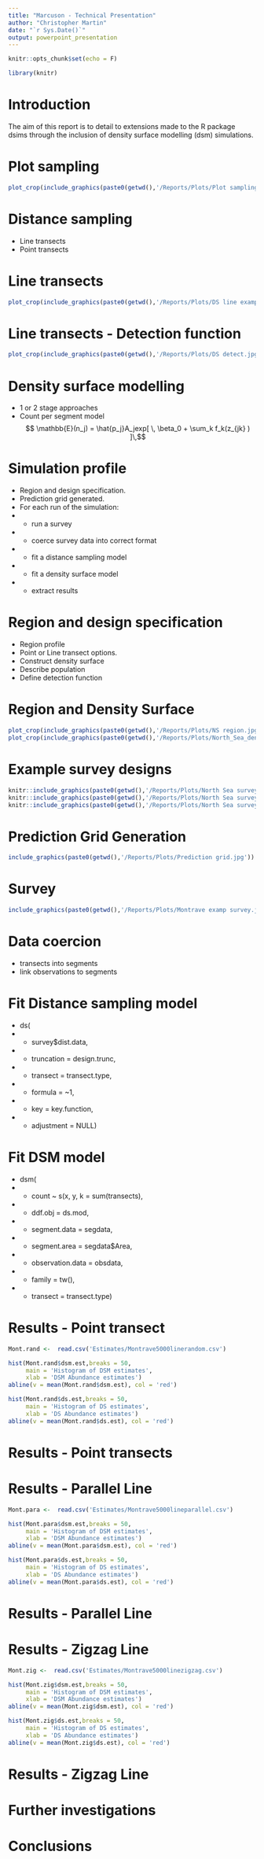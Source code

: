 ```yaml
---
title: "Marcuson - Technical Presentation"
author: "Christopher Martin"
date: "`r Sys.Date()`"
output: powerpoint_presentation
---
```


```r
knitr::opts_chunk$set(echo = F)

library(knitr)
```

# Introduction

The aim of this report is to detail to extensions made to the R package dsims through the inclusion of density surface modelling (dsm) simulations.

# Plot sampling
```r
plot_crop(include_graphics(paste0(getwd(),'/Reports/Plots/Plot sampling example.jpg')))
```
# Distance sampling

- Line transects
- Point transects

# Line transects
```r
plot_crop(include_graphics(paste0(getwd(),'/Reports/Plots/DS line example.jpg')))
```

# Line transects - Detection function
```r
plot_crop(include_graphics(paste0(getwd(),'/Reports/Plots/DS detect.jpg')))
```

# Density surface modelling

- 1 or 2 stage approaches
- Count per segment model
$$ \mathbb{E}(n_j) = \hat{p_j}A_jexp[ \, \beta_0 + \sum_k f_k(z_{jk} ) ]\,$$

# Simulation profile

- Region and design specification.
- Prediction grid generated.
- For each run of the simulation:
- - run a survey
- -  coerce survey data into correct format
- -  fit a distance sampling model
- -  fit a density surface model
- -  extract results
  
# Region and design specification

- Region profile
- Point or Line transect options.
- Construct density surface
- Describe population
- Define detection function


# Region and Density Surface
```r
plot_crop(include_graphics(paste0(getwd(),'/Reports/Plots/NS region.jpg')))
plot_crop(include_graphics(paste0(getwd(),'/Reports/Plots/North_Sea_density.jpg')))
```

# Example survey designs
```r
knitr::include_graphics(paste0(getwd(),'/Reports/Plots/North Sea survey point.jpg'))
knitr::include_graphics(paste0(getwd(),'/Reports/Plots/North Sea survey line.jpg'))
knitr::include_graphics(paste0(getwd(),'/Reports/Plots/North Sea survey zigzag.jpg'))
```

# Prediction Grid Generation

```r
include_graphics(paste0(getwd(),'/Reports/Plots/Prediction grid.jpg'))
```

# Survey
```r
include_graphics(paste0(getwd(),'/Reports/Plots/Montrave examp survey.jpg'))
```

# Data coercion

- transects into segments
- link observations to segments

# Fit Distance sampling model

 - ds( 
 - - survey$dist.data,
 - - truncation = design.trunc,
 - - transect = transect.type,
 - - formula = ~1,
 - - key = key.function,
 - - adjustment = NULL)

# Fit DSM model

 - dsm( 
 - - count ~ s(x, y, k = sum(transects),
 - - ddf.obj = ds.mod,
 - - segment.data = segdata,
 - - segment.area = segdata$Area,
 - - observation.data = obsdata,
 - - family = tw(),
 - - transect = transect.type)

# Results - Point transect
```r
Mont.rand <-  read.csv('Estimates/Montrave5000linerandom.csv')

hist(Mont.rand$dsm.est,breaks = 50,
     main = 'Histogram of DSM estimates',
     xlab = 'DSM Abundance estimates')
abline(v = mean(Mont.rand$dsm.est), col = 'red')

hist(Mont.rand$ds.est,breaks = 50, 
     main = 'Histogram of DS estimates',
     xlab = 'DS Abundance estimates')
abline(v = mean(Mont.rand$ds.est), col = 'red')
```

# Results - Point transects


# Results - Parallel Line
```r
Mont.para <-  read.csv('Estimates/Montrave5000lineparallel.csv')

hist(Mont.para$dsm.est,breaks = 50,
     main = 'Histogram of DSM estimates',
     xlab = 'DSM Abundance estimates')
abline(v = mean(Mont.para$dsm.est), col = 'red')

hist(Mont.para$ds.est,breaks = 50, 
     main = 'Histogram of DS estimates',
     xlab = 'DS Abundance estimates')
abline(v = mean(Mont.para$ds.est), col = 'red')
```

# Results - Parallel Line

# Results - Zigzag Line
```r
Mont.zig <-  read.csv('Estimates/Montrave5000linezigzag.csv')

hist(Mont.zig$dsm.est,breaks = 50,
     main = 'Histogram of DSM estimates',
     xlab = 'DSM Abundance estimates')
abline(v = mean(Mont.zig$dsm.est), col = 'red')

hist(Mont.zig$ds.est,breaks = 50, 
     main = 'Histogram of DS estimates',
     xlab = 'DS Abundance estimates')
abline(v = mean(Mont.zig$ds.est), col = 'red')
```

# Results - Zigzag Line

# Further investigations

# Conclusions


